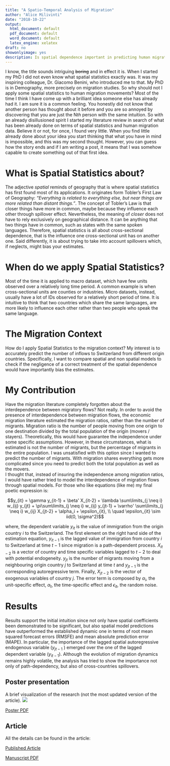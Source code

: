 ```yaml
---
title: "A Spatio-Temporal Analysis of Migration"
author: "Alice Milivinti"
date: "2018-10-22"
output:
  html_document: default
  pdf_document: default
  word_document: default
  latex_engine: xelatex
draft: no
showonlyimage: yes
description: Is spatial dependence important in predicting human migration flows?
---
```



I know, the title sounds intriguing ~~boring~~ and in effect it is. 
When I started my PhD I did not even know what spatial statistics exactly was. It was my inspiring colleague, Dr. Giacomo Benini, who introduced me to that. My PhD is in Demography, more precisely on migration studies. So why should not I apply some spatial statistics to human migration movements? Most of the time I think I have come up with a brilliant idea someone else has already had it. I am sure it is a common feeling. You honestly did not know that another person has thought about it before and you are so annoyed by discovering that you are just the N*th* person with the same intuition. So with an already disillusioned spirit I started my literature review in search of what has been already done on terms of spatial statistics and human migration data. Believe it or not, for once, I found very little. When you find little already done about your idea you start thinking that what you have in mind is impossible, and this was my second thought. However,  you can guess how the story ends and if I am writing a post, it means that I was somehow capable to create something out of that first idea.

# What is Spatial Statistics about?
The adjective *spatial* reminds of geography that is where spatial statistics has first found most of its applications. It originates form Tobler's First Law of Geography: *"Everything is related to everything else, but near things are more related than distant things."*. The concept of Tobler's Law is that closer things have more in common, maybe because they influence each other through spillover effect. Nevertheless, the meaning of *closer* does not have to rely exclusively on geographical distance. It can be anything that two things have in common, such as states with the same spoken languages. Therefore, spatial statistics is all about cross-sectional dependence, that is the influence one cross-sectional unit has on another one. Said differently, it is about trying to take into account spillovers which, if neglects, might bias your estimates.

# When do we apply Spatial Statistics?
Most of the time it is applied to macro dataset, which have few units observed over a relatively long time period. A common example is when cross-sectional units are counties or industries. Micro datasets, instead, usually have a lot of IDs observed for a relatively short period of time. It is intuitive to think that two countries which share the same languages, are more likely to influence each other rather than two people who speak the same language.  

# The Migration Context
How do I apply Spatial Statistics to the migration context? My interest is to accurately predict the number of inflows to Switzerland from different origin countries. Specifically, I want to compare spatial and non spatial models to check if the negligence of a correct treatment of the spatial dependence would have importantly bias the estimates. 

# My Contribution
Have the migration literature completely forgotten about the interdependence between migratory flows? Not really. In order to avoid the presence of interdependence between migration flows, the economic migration literature estimated the migration ratios, rather than the number of migrants. Migration ratio is the number of people moving from one origin to one destination divided by the total population of the origin (movers / stayers). Theoretically, this would have guarantee the independence under some specific assumptions. However, in these circumstances, what is estimated is not the number of migrants, but the percentage of migrants in the entire population. I was unsatisfied with this option since I wanted to predict the number of migrants. With migration shares everything gets more complicated since you need to predict both the total population as well as the movers.  
I thought that, instead of insuring the independence among migration ratios, I would have rather tried to model the interdependence of migration flows through spatial models. For those who like equations (like me) my final poetic expression is:  

$$y_{it} = \gamma y_{it-1} + \beta' X_{it-2} + \lambda \sum\limits_{j \neq i} w_{ij} y_{jt} + \pi\sum\limits_{j \neq i} w_{ij} y_{jt-1} + \varrho' \sum\limits_{j \neq i} w_{ij} X_{jt-2} + \alpha_i + \epsilon_{it}, \\
\quad \epsilon_{it}   \sim iid(0, \sigma^2)$$

where, the dependent variable $y_{it}$ is the value of immigration from the origin country $i$ to the Switzerland. The first element on the right hand side of the estimation equation, $y_{it-1}$ is the lagged value of immigration from country $i$ to Switzerland at time $t-1$ since migration is a path-dependent process. $X_{it-2}$ is a vector of country and time specific variables lagged to $t-2$ to deal with potential endogeneity. $y_{jt}$ is the number of migrants moving from a neighbouring origin country $j$ to Switzerland at time $t$ and $y_{jt-1}$ is the corresponding autoregressive term. Finally,  $X_{jt-2}$ is the vector of exogenous variables of country $j$.
The error term is composed by $\alpha_i$, the unit-specific effect, $\alpha_{t}$, the time-specific effect and $\epsilon_{it}$, the random noise. 

# Results
Results support the initial intuition since not only have spatial coefficients been demonstrated to be significant, but also spatial model predictions have outperformed the established dynamic one in terms of root mean squared forecast errors (RMSFE) and mean absolute prediction error (MAPE). In particular, the importance of the lagged spatial autoregressive endogenous variable ($y_{jt−1}$ ) emerged over the one of the lagged dependent variable ($y_{it−1}$). 
Although the evolution of migration dynamics remains highly volatile, the analysis has tried to show the importance not only of path-dependency, but also of cross-countries spillovers.


## Poster presentation
A brief visualization of the research (not the most updated version of the article). 
![](/img/PosterSiteVisit.jpg)


[Poster PDF](https://drive.google.com/open?id=1EhV6g9F8WJrAqtlxPD9on1bIN-G4wfuu)

## Article
All the details can be found in the article: 

[Published Article](https://link.springer.com/article/10.1007%2Fs00181-018-1514-8)

[Manuscript PDF](https://drive.google.com/open?id=1ncs-Ok4pFMMKjqHaD5uclmA7LDEQoy5c)



